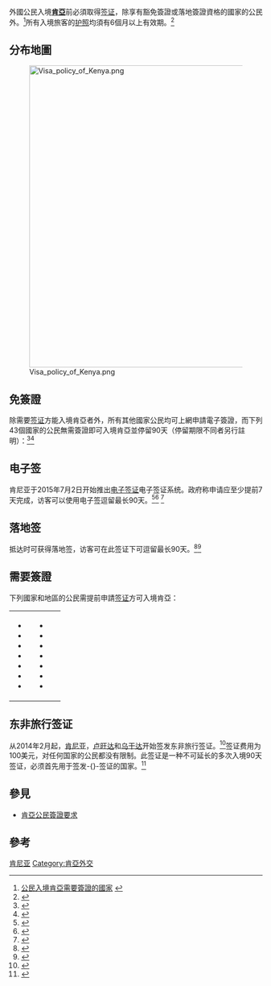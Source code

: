 外國公民入境'''[[肯亞|肯亞]]'''前必須取得[[签证|签证]]，除享有豁免簽證或落地簽證資格的國家的公民外。<ref>[http://www.kenyaembassy.com/pdfs/visa.pdf 公民入境肯亞需要簽證的國家] {{Wayback|url=http://www.kenyaembassy.com/pdfs/visa.pdf |date=20161007111055 }}{{en}}</ref>所有入境旅客的[[护照|护照]]均須有6個月以上有效期。<ref>{{cite web|url=http://www.kenyaconsulate.org.hk/Visa_IS_C.html|title=肯尼亞簽證須知|publisher=肯尼亞共和國駐[[香港|香港]]特別行政區及[[澳門|澳門]]特別行政區領事館|access-date=2014-01-27|archive-date=2021-01-07|archive-url=https://web.archive.org/web/20210107074521/http://www.kenyaconsulate.org.hk/Visa_IS_C.html|dead-url=no}}</ref>

==分布地圖==
[[File:Visa_policy_of_Kenya.png|600px]]

==免簽證==

除需要[[签证|签证]]方能入境肯亞者外，所有其他國家公民均可上網申請電子簽證，而下列43個國家的公民無需簽證即可入境肯亞並停留90天（停留期限不同者另行註明）：<ref>{{cite web|title=簽證信息|url=https://www.timaticweb.com/cgi-bin/tim_website_client.cgi?FullText=1&COUNTRY=KE&SECTION=VI&SUBSECTION=00&user=DL&subuser=DELTAB2C|work={{link-en|旅遊信息查詢系統|Timatic}}|publisher=[[國際航空運輸協會|國際航空運輸協會]]}}{{en}}</ref><ref>{{cite web|url=http://www.kenyaembassy.com/visa.html|title=簽證服務|publisher=肯亞共和國駐[[美国|美国]][[华盛顿哥伦比亚特区|华盛顿哥伦比亚特区]]大使館|access-date=2014-01-27|archive-url=https://web.archive.org/web/20170722032849/http://www.kenyaembassy.com/visa.html|archive-date=2017-07-22|dead-url=yes}}{{en}}</ref>
{{column|4|
*{{BHS}}
*{{BRB}}
*{{BLZ}}
*{{BWA}}
*{{BRU}}
*{{BDI}}
*{{CYP}}
*{{DMA}}
*{{ETH}}
*{{FJI}}
*{{GMB}}
*{{GHA}}
*{{GRD}}
*{{JAM}}
*{{KIR}}
*{{LSO}}
*{{MWI}}
*{{MYS}}（30天）
*{{MDV}}
*{{MUS}}
*{{NAM}}
*{{NRU}}
*{{PNG}}
*{{RWA}}
*{{SAM}}
*{{KNA}}
*{{LCA}}
*{{VCT}}
*{{SMR}}
*{{SYC}}
*{{SLE}}
*{{SGP}}
*{{SLB}}
*{{ZAF}}（30天）
*{{SWZ}}
*{{TZA}}
*{{TON}}
*{{TTO}}
*{{TUV}}
*{{UGA}}
*{{VUT}}
*{{ZMB}}
*{{ZWE}}
}}

==电子签==
肯尼亚于2015年7月2日开始推出[[电子签证|电子签证]]电子签证系统。政府称申请应至少提前7天完成，访客可以使用电子签逗留最长90天。<ref>{{Cite web |url=http://techcabal.com/2015/06/24/now-you-can-get-a-kenyan-visa-online/ |title=Now You Can get A Kenyan Visa Online |access-date=2019-04-21 |archive-date=2015-07-30 |archive-url=https://web.archive.org/web/20150730190038/http://techcabal.com/2015/06/24/now-you-can-get-a-kenyan-visa-online/ |dead-url=no }}</ref><ref>{{Cite web |url=https://www.ecitizen.go.ke/ |title=eCitizen |access-date=2019-04-21 |archive-date=2015-09-05 |archive-url=https://web.archive.org/web/20150905172225/https://www.ecitizen.go.ke/ |dead-url=no }}</ref> <ref>{{Cite web |url=http://www.incentivetravel.co.uk/news/agency-news/27469-uk-and-irish-travellers-to-benefit-from-new-kenyan-e-visa |title=存档副本 |access-date=2019-04-21 |archive-date=2017-08-12 |archive-url=https://web.archive.org/web/20170812060557/https://www.incentivetravel.co.uk/news/agency-news/27469-uk-and-irish-travellers-to-benefit-from-new-kenyan-e-visa |dead-url=yes }}</ref>

==落地签==
抵达时可获得落地签，访客可在此签证下可逗留最长90天。<ref>{{Cite web |url=http://www.immigration.go.ke/Information.html# |title=Archived copy |access-date=2015-05-06 |archive-url=https://web.archive.org/web/20141228022547/http://www.immigration.go.ke/Information.html# |archive-date=2014-12-28 |dead-url=yes |df= }}</ref><ref>{{Cite web |url=https://www.capitalfm.co.ke/news/2015/07/no-kenyan-visa-issuing-at-airports-apply-online/ |title=No Kenyan visa issuing at airports, apply online |access-date=2019-04-21 |archive-date=2015-07-28 |archive-url=https://web.archive.org/web/20150728024058/http://www.capitalfm.co.ke/news/2015/07/no-kenyan-visa-issuing-at-airports-apply-online |dead-url=no }}</ref>

==需要簽證==

下列國家和地區的公民需提前申請[[签证|签证]]方可入境肯亞：
{|style=" {{border-radius|1em}} {{box-shadow|0.1em|0.1em|0.5em|rgba(0,0,0,0.75)}}; background-color: white; border: 1px solid white; padding: 5px;"
|- style="vertical-align:top;"
|
*{{flag|Afghanistan}}
*{{flag|Armenia}}
*{{flag|Azerbaijan}}
*{{flag|Eritrea}}
*{{flag|Iraq}}
*{{flag|North Korea}}
*{{flag|Kosovo}}
|valign=top|
*{{flag|Lebanon}}
*{{flag|Libya}}
*{{flag|Palestine}}
*{{flag|Somalia}}
*{{flag|Syria}}
*{{flag|Tajikistan}}
*{{flag|Yemen}}
|
|}

==东非旅行签证==
从2014年2月起，[[肯尼亚|肯尼亚]]，[[卢旺达|卢旺达]]和[[乌干达|乌干达]]开始签发东非旅行签证。<ref>{{Cite web |url=http://allafrica.com/stories/201403071100.html |title=East Africa: Single Visa to Boost East Regional Tourism |access-date=2019-04-21 |archive-date=2016-03-04 |archive-url=https://web.archive.org/web/20160304204110/http://allafrica.com/stories/201403071100.html |dead-url=no }}</ref>签证费用为100美元，对任何国家的公民都没有限制。此签证是一种不可延长的多次入境90天签证，必须首先用于签发-{}-签证的国家。<ref>{{Cite web|title = T12-East Africa Tourist Visa|url = https://www.migration.gov.rw/index.php?id=233|website = www.migration.gov.rw|access-date = 2016-01-25|archive-date = 2018-07-09|archive-url = https://web.archive.org/web/20180709010204/https://www.migration.gov.rw/index.php?id=233|dead-url = yes}}</ref>

==參見==
*[[肯亞公民簽證要求|肯亞公民簽證要求]]

==參考==
{{reflist}}

{{各国签证信息}}

[[Category:各国签证政策|肯尼亚]]
[[Category:肯亞外交|Category:肯亞外交]]